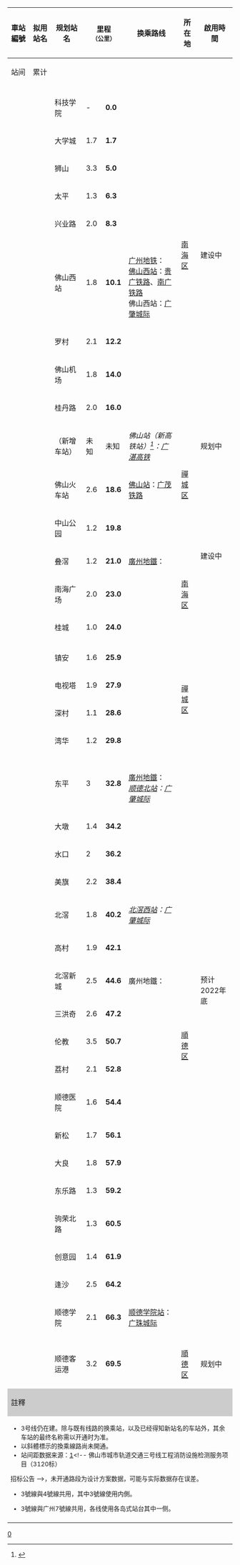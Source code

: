 {| class="wikitable" style="text-align:center;"
! rowspan="2"|車站編號
! rowspan="2"|拟用站名
! rowspan="2"|规划站名
! colspan="2"|里程<small>（公里）</small>
! rowspan="2"|换乘路线
! rowspan="2"|所在地
! rowspan="2"|啟用時間
! rowspan="2"|车站形式
|-
! 站间
! 累计
|-
! colspan="9" style="background:{{佛山地鐵標誌色|3}};" |{{white|3號線后通段（北段）}}
|-
! <!--{{佛山地铁车站编号|3|38|uc=1}}-->
! ''{{stl|佛山地铁|佛科院仙溪校区}} ''
| 科技学院
| -
| '''0.0'''
| align="left" |
| rowspan="9" | [[南海区]]
| rowspan="9" | 建设中
| 高架[[側式站台]]
|-
! <!--{{佛山地铁车站编号|3|37|uc=1}}-->
!''{{stl|佛山地铁|南海大学城}}''
| 大学城
| 1.7
| '''1.7'''
|
| rowspan="8" | 地下[[岛式站台]]
|-
! <!--{{佛山地铁车站编号|3|36|uc=1}}-->
!''{{stl|佛山地铁|博爱中路}}''
| 狮山
| 3.3
| '''5.0'''
| align="left" |
|-
! <!--{{佛山地铁车站编号|3|35|uc=1}}-->
!''{{stl|佛山地铁|科盛路}}''
| 太平
| 1.3
| '''6.3'''
| align="left" |
|-
! <!--{{佛山地铁车站编号|3|34|uc=1}}-->
!''{{stl|佛山地铁|兴业东路}}''
| 兴业路
| 2.0
|'''8.3'''
| align="left" |
|-
! <!--{{佛山地铁车站编号|3|33|uc=1}}-->
! ''{{stl|佛山地铁|佛山西站}}''
| 佛山西站
| 1.8
|'''10.1'''
| align="left" | ''{{佛山地铁路线链接|4|S}}''<br />[[广州地铁]]：''{{廣州地铁路线链接|28|S}}''<br />{{rint|cn|rail}} [[佛山西站]]：[[贵广铁路]]、[[南广铁路]]<br />{{rint|cn|prdir}} 佛山西站：[[广佛肇城际轨道交通|广肇城际]]
|-
! <!--{{佛山地铁车站编号|3|32|uc=1}}-->
!''{{stl|佛山地铁|罗村}}''
| 罗村
| 2.1
|'''12.2'''
| align="left" |
|-
! <!--{{佛山地铁车站编号|3|31|uc=1}}-->
!''{{stl|佛山地铁|孝德东}}''
| 佛山机场
| 1.8
|'''14.0'''
| align="left" |
|-
! <!--{{佛山地铁车站编号|3|30|uc=1}}-->
!''{{stl|佛山地铁|联和}}''
| 桂丹路
| 2.0
|'''16.0'''
| align="left" |
|-
! <!--{{佛山地铁车站编号|3|29|uc=1}}-->
!''{{stl|佛山地铁|佛山高铁站}}''
| （新增车站）
| 未知
| 未知
| align="left" | {{rint|cn|rail}} ''佛山站（新高铁站）<ref>{{Cite web |date=2022-06-10 |title=佛山“高铁进城”详细控规公示 新枢纽门户拟规划人口16.5万人 |url=https://economy.southcn.com/node_52de6dd46e/d94291a5b1.shtml |website= |publisher=南方日报 |access-date=}}</ref>：[[广湛高铁]]''
| rowspan="3" | [[禪城区]]
| 规划中
| -
|-
! <!--{{佛山地铁车站编号|3|28|uc=1}}-->
!''{{stl|佛山地铁|敦厚}}''
| 佛山火车站
| 2.6
|'''18.6'''
| align="left" | {{rint|cn|rail}} [[佛山站]]：[[广茂铁路]]
| rowspan="5" | 建设中
| rowspan="2" | 地下[[岛式站台]]
|-
! <!--{{佛山地铁车站编号|3|27|uc=1}}-->
!''{{stl|佛山地铁|中山公园}}''
| 中山公园
| 1.2
|'''19.8'''
| align="left" |
|-
! <!--{{佛山地铁车站编号|3|26|uc=1}}-->
!''{{stl|佛山地铁|叠滘}}''
| 叠滘
| 1.2
|'''21.0'''
| align="left" | [[廣州地鐵]]：''{{广州地铁路线链接|28|S}}''
| rowspan="3" | [[南海区]]
| 地下[[侧式叠式月台|叠式侧式站台]]
|-
! <!--{{佛山地铁车站编号|3|25|uc=1}}-->
!''{{stl|佛山地铁|西约}}''
| 南海广场
| 2.0
|'''23.0'''
| align="left" |
| rowspan="2" | 地下[[岛式站台]]
|-
! <!--{{佛山地铁车站编号|3|24|uc=1}}-->
! ''{{stl|佛山地铁|桂城}}''
| 桂城
| 1.0
|'''24.0'''
| align="left" | {{广州地铁路线链接|GF|SL}} {{广州地铁车站编号|GF|11}}
|-
! colspan="9" style="background:{{佛山地鐵標誌色|3}};" |{{white|3號線首通段}}
|-
! {{佛山地铁车站编号|3|23|uc=1}}
! ''{{stl|佛山地铁|镇安}}''
| 镇安
| 1.6
| '''25.9'''
| align="left" |
| rowspan="4" | [[禪城区]]
| rowspan="22" | 预计2022年底
| 地下[[岛式站台]]
|-
! {{佛山地铁车站编号|3|22|uc=1}}
!''{{stl|佛山地铁|季华六路}}''
| 电视塔
| 1.9
|'''27.9'''
| align="left" | ''{{佛山地铁路线链接|4|S}}''
| 地下[[雙岛式站台]]{{ref label|1|L4|L4}}
|-
! {{佛山地铁车站编号|3|21|uc=1}}
!''{{stl|佛山地铁|亚艺公园}}''
| 深村
| 1.1
|'''28.6'''
| align="left" |
| rowspan="8" | 地下[[岛式站台]]
|-
! {{佛山地铁车站编号|3|20|uc=1}}
! ''{{stl|佛山地铁|湾华}}''
| 湾华
| 1.2
|'''29.8'''
| align="left" | {{佛山地铁路线链接|2|S}} {{佛山地铁车站编号|2|20}}
|-
! {{佛山地铁车站编号|3|19|uc=1}}
! ''{{stl|佛山地铁|东平}}''
| 东平
| 3
|'''32.8'''
| align="left" | {{广州地铁路线链接|GF|SL}} {{广州地铁车站编号|GF|02}}<br />[[廣州地鐵]]：''{{廣州地铁路线链接|28|S}}''<br />''{{rint|cn|prdir}} [[顺德北站]]：[[广佛肇城际轨道交通|广肇城际]]''
| rowspan="18" | [[順德区]]
|-
! {{佛山地铁车站编号|3|18|uc=1}}
! ''{{stl|佛山地铁|大墩}}''
| 大墩
| 1.4
|'''34.2'''
| align="left" |
|-
! {{佛山地铁车站编号|3|17|uc=1}}
!''{{stl|佛山地铁|岳步}}''
| 水口
| 2
| '''36.2'''
| align="left" |
|-
! {{佛山地铁车站编号|3|16|uc=1}}
!''{{stl|佛山地铁|潭州会展}}''
| 美旗
| 2.2
|'''38.4'''
| align="left" |
|-
! {{佛山地铁车站编号|3|15|uc=1}}
!''{{stl|佛山地铁|北滘西站}}''
| 北滘
| 1.8
|'''40.2'''
| align="left" | ''{{rint|cn|prdir}} [[北滘西站]]：[[广佛肇城际轨道交通|广肇城际]]''
|-
! {{佛山地铁车站编号|3|14|uc=1}}
!''{{stl|佛山地铁|高村}}''
| 高村
| 1.9
|'''42.1'''
| align="left" |
|-
! {{佛山地铁车站编号|3|13|uc=1}}
!''{{stl|佛山地铁|北滘公园}}''
| 北滘新城
| 2.5
|'''44.6'''
| align="left" | 廣州地鐵：{{广州地铁路线链接|7|S}} {{广州地铁车站编号|7|01-7}}
| 地下[[混合式月台|三岛式站台]]{{ref label|3|GZL7|GZL7}}
|-
! {{佛山地铁车站编号|3|12|uc=1}}
!''{{stl|佛山地铁|广教}}''
| 三洪奇
| 2.6
|'''47.2'''
| align="left" |
| rowspan="2" | 高架[[側式站台]]
|-
! {{佛山地铁车站编号|3|11|uc=1}}
! ''{{stl|佛山地铁|伦教}}''
| 伦教
| 3.5
|'''50.7'''
| align="left" |
|-
! {{佛山地铁车站编号|3|10|uc=1}}
! ''{{stl|佛山地铁|荔村}}''
| 荔村
| 2.1
|'''52.8'''
| align="left" |
| rowspan="9" | 地下[[島式站台]]
|-
! {{佛山地铁车站编号|3|09|uc=1}}
!''{{stl|佛山地铁|顺德人民医院}}''
| 顺德医院
| 1.6
|'''54.4'''
| align="left" |
|-
! {{佛山地铁车站编号|3|08|uc=1}}
!''{{stl|佛山地铁|环市北}}''
| 新松
| 1.7
|'''56.1'''
| align="left" |
|-
! {{佛山地铁车站编号|3|07|uc=1}}
!''{{stl|佛山地铁|大良钟楼}}''
| 大良
| 1.8
|'''57.9'''
| align="left" |
|-
! {{佛山地铁车站编号|3|06|uc=1}}
!''{{stl|佛山地铁|东乐路}}''
| 东乐路
| 1.3
|'''59.2'''
| align="left" | ''{{佛山地铁路线链接|11|S}}''
|-
! {{佛山地铁车站编号|3|05|uc=1}}
!''{{stl|佛山地铁|驹荣北路}}''
| 驹荣北路
| 1.3
|'''60.5'''
| align="left" |
|-
! {{佛山地铁车站编号|3|04|uc=1}}
!''{{stl|佛山地铁|顺德一中}}''
| 创意园
| 1.4
|'''61.9'''
| align="left" |
|-
! {{佛山地铁车站编号|3|03|uc=1}}
!''{{stl|佛山地铁|顺德欢乐海岸}}''
| 逢沙
| 2.5
| '''64.2'''
| align="left" |
|-
! {{佛山地铁车站编号|3|02|uc=1}}
!''{{stl|佛山地铁|顺德}}''
| 顺德学院
| 2.1
|'''66.3'''
| align="left" | {{rint|cn|prdir}} [[顺德学院站]]：[[广珠城际铁路|广珠城际]]
|-
! colspan="9" style="background:{{佛山地鐵標誌色|3}};" |{{white|3號線后通段（南段）}}
|-
! <!--{{佛山地铁车站编号|3|01|uc=1}}-->
! ''{{stl|佛山地铁|顺德港}}''
| 顺德客运港
| 3.2
|'''69.5'''
| align="left" |
| [[順德区]]
| 规划中
| -
|-
! colspan="9" style="background:#CCCCCC;" |註釋
|-
| colspan="9" style="font-size:85%; text-align:left;" |
* 3号线仍在建。除与既有线路的换乘站，以及已经得知新站名的车站外，其余车站的最终名称需以开通时为准。
* 以斜體標示的換乘線路尚未開通。
* 站间距数据来源：[http://ggzy.foshan.gov.cn/jyxx/fss/gcjy_1108550/zbgg/content/post_5174651.html]<!-- 佛山市城市轨道交通三号线工程消防设施检测服务项目（3120标）
招标公告 -->，未开通路段为设计方案数据，可能与实际数据存在误差。
*{{note label|1|L4|L4}}3號線與4號線共用，其中3號線使用内側。
*{{note label|3|GZL7|GZL7}}3號線與广州7號線共用，各线使用各岛式站台其中一侧。
|-
| colspan=9 style="font-size:85%;" | <div style="text-align: right;">{{Tnavbar|佛山地铁3号线车站列表|mini=1}}</div>
|}<noinclude>[[Category:佛山地铁车站列表模板|0]]</noinclude>